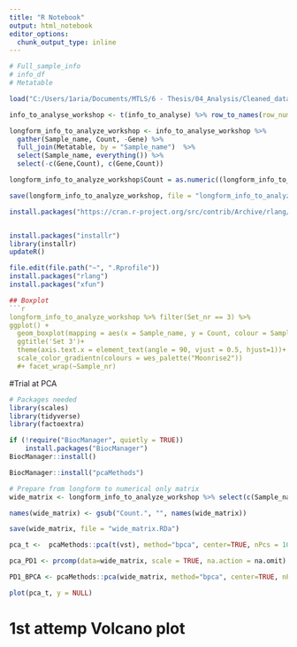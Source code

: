 ```yaml
---
title: "R Notebook"
output: html_notebook
editor_options: 
  chunk_output_type: inline
---
```


```r
# Full_sample_info
# info_df
# Metatable

load("C:/Users/1aria/Documents/MTLS/6 - Thesis/04_Analysis/Cleaned_data/longform_info_to_analyze.Rda")
```

```r
info_to_analyse_workshop <- t(info_to_analyse) %>% row_to_names(row_number = 1) %>% as.data.frame %>% slice(11:1797) %>% rownames_to_column("Gene")

```

```r
longform_info_to_analyze_workshop <- info_to_analyse_workshop %>%
  gather(Sample_name, Count, -Gene) %>% 
  full_join(Metatable, by = "Sample_name")  %>% 
  select(Sample_name, everything()) %>% 
  select(-c(Gene,Count), c(Gene,Count)) 

longform_info_to_analyze_workshop$Count = as.numeric((longform_info_to_analyze_workshop$Count)) 

save(longform_info_to_analyze_workshop, file = "longform_info_to_analyze.Rda")

install.packages("https://cran.r-project.org/src/contrib/Archive/rlang/rlang_0.4.10.tar.gz", repos = NULL, type="source")


install.packages("installr")
library(installr)
updateR()

file.edit(file.path("~", ".Rprofile"))
install.packages("rlang")
install.packages("xfun")

## Boxplot
```r

longform_info_to_analyze_workshop %>% filter(Set_nr == 3) %>% 
ggplot() +
  geom_boxplot(mapping = aes(x = Sample_name, y = Count, colour = Sample_nr), show.legend = FALSE)+
  ggtitle('Set 3')+
  theme(axis.text.x = element_text(angle = 90, vjust = 0.5, hjust=1))+
  scale_color_gradientn(colours = wes_palette("Moonrise2"))
  #+ facet_wrap(~Sample_nr)

```
#Trial at PCA

```r
# Packages needed
library(scales)
library(tidyverse)
library(factoextra)

if (!require("BiocManager", quietly = TRUE))
    install.packages("BiocManager")
BiocManager::install()

BiocManager::install("pcaMethods")
```

```r
# Prepare from longform to numerical only matrix
wide_matrix <- longform_info_to_analyze_workshop %>% select(c(Sample_name, Gene, Count)) %>% reshape(idvar = "Sample_name", timevar = "Gene", direction = "wide") %>% as.data.frame() %>% remove_rownames %>%  column_to_rownames(., var = 'Sample_name')

names(wide_matrix) <- gsub("Count.", "", names(wide_matrix))

save(wide_matrix, file = "wide_matrix.RDa")

```
```r
pca_t <-  pcaMethods::pca(t(vst), method="bpca", center=TRUE, nPcs = 10)
```

```r
pca_PD1 <- prcomp(data=wide_matrix, scale = TRUE, na.action = na.omit)

PD1_BPCA <- pcaMethods::pca(wide_matrix, method="bpca", center=TRUE, nPcs = 10)

plot(pca_t, y = NULL)

```
# 1st attemp Volcano plot
```r


```

